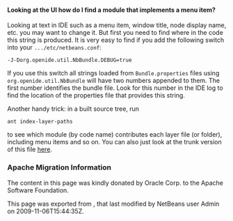 <!--

    Licensed to the Apache Software Foundation (ASF) under one
    or more contributor license agreements.  See the NOTICE file
    distributed with this work for additional information
    regarding copyright ownership.  The ASF licenses this file
    to you under the Apache License, Version 2.0 (the
    "License"); you may not use this file except in compliance
    with the License.  You may obtain a copy of the License at

      http://www.apache.org/licenses/LICENSE-2.0

    Unless required by applicable law or agreed to in writing,
    software distributed under the License is distributed on an
    "AS IS" BASIS, WITHOUT WARRANTIES OR CONDITIONS OF ANY
    KIND, either express or implied.  See the License for the
    specific language governing permissions and limitations
    under the License.

-->

====Looking at the UI how do I find a module that implements a menu item?====

Looking at text in IDE such as a menu item, window title, node display name, etc. you may want to change it. But first you need to find where in the code this string is produced. It is very easy to find if you add the following switch into your <tt>.../etc/netbeans.conf</tt>:

<pre>
-J-Dorg.openide.util.NbBundle.DEBUG=true
</pre>

If you use this switch all strings loaded from <tt>Bundle.properties</tt> files using <tt>org.openide.util.NbBundle</tt> will have two numbers appended to them. The first number identifies the bundle file. Look for this number in the IDE log to find the location of the properties file that provides this string.

Another handy trick: in a built source tree, run

<pre>
ant index-layer-paths
</pre>

to see which module (by code name) contributes each layer file (or folder),
including menu items and so on.
You can also just look at the trunk version of this file
[http://deadlock.netbeans.org/hudson/job/nbms-and-javadoc/lastStableBuild/artifact/nbbuild/build/generated/layers.txt here].

===Apache Migration Information===

The content in this page was kindly donated by Oracle Corp. to the
Apache Software Foundation.

This page was exported from , 
that last modified by NetBeans user Admin 
on 2009-11-06T15:44:35Z.

